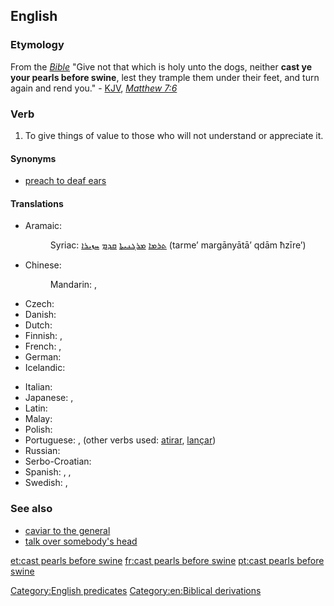 ==English==

===Etymology===
From the ''[[Bible]]'' "Give not that which is holy unto the dogs, neither '''cast ye your pearls before swine''', lest they trample them under their feet, and turn again and rend you." - [[KJV]], [[s:Bible_(King_James)/Matthew#7:6|''Matthew 7:6'']]

===Verb===
{{head|en|verb|head=[[cast]] [[pearl]]s [[before]] [[swine]]}}

# {{context|idiomatic}} To give things of value to those who will not understand or appreciate it.

====Synonyms====
* [[preach to deaf ears]]

====Translations====
{{trans-top|cast pearls before swine}}
* Aramaic:
*: Syriac: [[ܬܪܡܐ]] [[ܡܪܓܢܝܬܐ]] [[ܩܕܡ]] [[ܚܙܝܪܐ]] (tarme’ margānyātā’ qdām ħzīre’)
* Chinese:
*: Mandarin: {{t|cmn|對牛彈琴|sc=Hani}}, {{t|cmn|对牛弹琴|tr=duìniútánqín|sc=Hani}} {{qualifier|literally, "to play the lute to cattle"}}
* Czech: {{t-|cs|házet perly sviním}}
* Danish: {{t-|da|kaste perler for svin}}
* Dutch: {{t-|nl|parels voor de zwijnen}}
* Finnish: {{t-|fi|heittää helmiä sikojen eteen}}, {{t-|fi|helmiä sioille}}
* French: {{t+|fr|jeter des perles aux pourceaux}}, {{t-|fr|donner de la confiture aux cochons}} {{qualifier|literally, “to give jam to pigs”}}
* German: {{t+|de|Perlen vor die Säue werfen}}
* Icelandic: {{t-|is|kasta perlum fyrir svín}}
{{trans-mid}}
* Italian: {{t-|it|gettare perle ai porci}}
* Japanese: {{t+|ja|豚に真珠|tr=ぶたにしんじゅ, buta-ni shinju}}, {{t+|ja|猫に小判|tr=ねこにこばん, neko-ni koban}} {{qualifier|literally, “gold coins to cats”}}
* Latin: {{t-|la|mittere margaritas ante porcos}}
* Malay: {{t-|ms|kera diberi bunga}} {{qualifier|literally, "to give flowers to a monkey"}}
* Polish: {{t+|pl|rzucać perły przed wieprze}}
* Portuguese: {{t+|pt|dar pérolas a porcos}}, {{t+|pt|jogar pérolas aos porcos}} (other verbs used: [[atirar]], [[lançar]])
* Russian: {{t-|ru|метать бисер перед свиньями|tr=metát' bíser péred svín'jami}}
* Serbo-Croatian: {{t-|sh|bacati bisere pred svinje}}
* Spanish: {{t-|es|echar perlas a los cerdos}}, {{t-|es|dar margaritas a los cerdos}} {{qualifier|literally, "to give daisies to pigs"}}, {{t-|es|echar margaritas a los cerdos}} {{qualifier|"to throw daisies to pigs"}}
* Swedish: {{t+|sv|kasta pärlor för svin}}, {{t-|sv|kasta pärlor för svinen}}
{{trans-bottom}}

===See also===
* [[caviar to the general]]
* [[talk over somebody's head]]

[[Category:English predicates]]
[[Category:en:Biblical derivations]]

[[et:cast pearls before swine]]
[[fr:cast pearls before swine]]
[[pt:cast pearls before swine]]